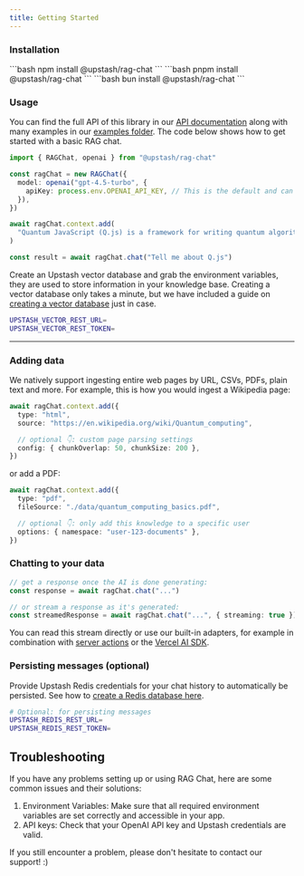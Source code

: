```yaml
---
title: Getting Started
---
```


### Installation

<Tabs>
  <Tab title="npm">```bash npm install @upstash/rag-chat ```</Tab>
  <Tab title="pnpm">```bash pnpm install @upstash/rag-chat ```</Tab>
  <Tab title="bun">```bash bun install @upstash/rag-chat ```</Tab>
</Tabs>

### Usage

You can find the full API of this library in our [API documentation](http://localhost:3000/vector/sdks/rag-chat/methods) along with many examples in our [examples folder](https://github.com/upstash/rag-chat/tree/master/examples). The code below shows how to get started with a basic RAG chat.

```ts
import { RAGChat, openai } from "@upstash/rag-chat"

const ragChat = new RAGChat({
  model: openai("gpt-4.5-turbo", {
    apiKey: process.env.OPENAI_API_KEY, // This is the default and can be omitted
  }),
})

await ragChat.context.add(
  "Quantum JavaScript (Q.js) is a framework for writing quantum algorithms in JavaScript syntax."
)

const result = await ragChat.chat("Tell me about Q.js")
```

Create an Upstash vector database and grab the environment variables, they are used to store information in your knowledge base. Creating a vector database only takes a minute, but we have included a guide on [creating a vector database](https://upstash.com/docs/vector/overall/getstarted) just in case.

```bash .env
UPSTASH_VECTOR_REST_URL=
UPSTASH_VECTOR_REST_TOKEN=
```

---

### Adding data

We natively support ingesting entire web pages by URL, CSVs, PDFs, plain text and more. For example, this is how you would ingest a Wikipedia page:

```ts
await ragChat.context.add({
  type: "html",
  source: "https://en.wikipedia.org/wiki/Quantum_computing",

  // optional 👇: custom page parsing settings
  config: { chunkOverlap: 50, chunkSize: 200 },
})
```

or add a PDF:

```ts
await ragChat.context.add({
  type: "pdf",
  fileSource: "./data/quantum_computing_basics.pdf",

  // optional 👇: only add this knowledge to a specific user
  options: { namespace: "user-123-documents" },
})
```

### Chatting to your data

```ts
// get a response once the AI is done generating:
const response = await ragChat.chat("...")

// or stream a response as it's generated:
const streamedResponse = await ragChat.chat("...", { streaming: true })
```

You can read this stream directly or use our built-in adapters, for example in combination with [server actions](https://github.com/upstash/rag-chat/blob/master/examples/nextjs/server-actions/src/app/actions.ts) or the [Vercel AI SDK](https://github.com/upstash/rag-chat/blob/master/examples/nextjs/vercel-ai-sdk/src/app/api/chat/route.ts).

### Persisting messages (optional)

Provide Upstash Redis credentials for your chat history to automatically be persisted. See how to [create a Redis database here](https://upstash.com/docs/redis/overall/getstarted).

```bash .env
# Optional: for persisting messages
UPSTASH_REDIS_REST_URL=
UPSTASH_REDIS_REST_TOKEN=
```

## Troubleshooting

If you have any problems setting up or using RAG Chat, here are some common issues and their solutions:

1. Environment Variables: Make sure that all required environment variables are set correctly and accessible in your app.
2. API keys: Check that your OpenAI API key and Upstash credentials are valid.

If you still encounter a problem, please don't hesitate to contact our support! :)
